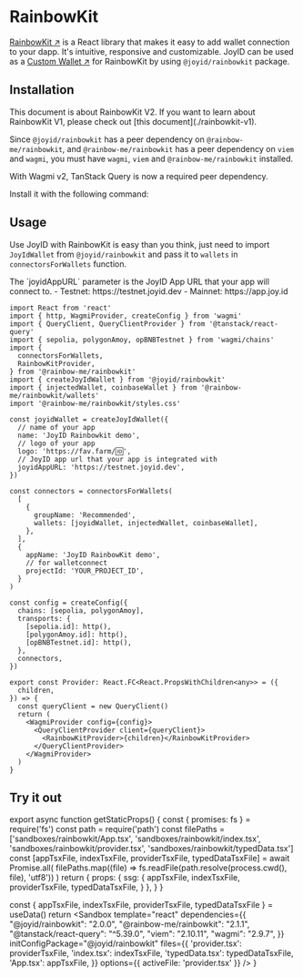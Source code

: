 # RainbowKit

[RainbowKit ↗](https://www.rainbowkit.com/) is a React library that makes it easy to add wallet connection to your dapp. It's intuitive, responsive and customizable. JoyID can be used as a [Custom Wallet ↗](https://www.rainbowkit.com/docs/custom-wallets) for RainbowKit by using `@joyid/rainbowkit` package.


## Installation

<Callout type="info">
This document is about RainbowKit V2. If you want to learn about RainbowKit V1, please check out [this document](./rainbowkit-v1).
</Callout>


Since `@joyid/rainbowkit` has a peer dependency on `@rainbow-me/rainbowkit`, and `@rainbow-me/rainbowkit` has a peer dependency on `viem` and `wagmi`, you must have `wagmi`, `viem` and `@rainbow-me/rainbowkit` installed.


<PackageManagerTabs command="install @joyid/rainbowkit @rainbow-me/rainbowkit wagmi viem" />

With Wagmi v2, TanStack Query is now a required peer dependency.

Install it with the following command:

<PackageManagerTabs command="install @tanstack/react-query" />

## Usage

Use JoyID with RainbowKit is easy than you think, just need to import `JoyIdWallet` from `@joyid/rainbowkit` and pass it to `wallets` in `connectorsForWallets` function.


<Callout type="info">
The `joyidAppURL` parameter is the JoyID App URL that your app will connect to.
  - Testnet: https://testnet.joyid.dev
  - Mainnet: https://app.joy.id
</Callout>

```tsx filename="provider.tsx" /createJoyIdWallet/
import React from 'react'
import { http, WagmiProvider, createConfig } from 'wagmi'
import { QueryClient, QueryClientProvider } from '@tanstack/react-query'
import { sepolia, polygonAmoy, opBNBTestnet } from 'wagmi/chains'
import {
  connectorsForWallets,
  RainbowKitProvider,
} from '@rainbow-me/rainbowkit'
import { createJoyIdWallet } from '@joyid/rainbowkit'
import { injectedWallet, coinbaseWallet } from '@rainbow-me/rainbowkit/wallets'
import '@rainbow-me/rainbowkit/styles.css'

const joyidWallet = createJoyIdWallet({
  // name of your app
  name: 'JoyID Rainbowkit demo',
  // logo of your app
  logo: 'https://fav.farm/🆔',
  // JoyID app url that your app is integrated with
  joyidAppURL: 'https://testnet.joyid.dev',
})

const connectors = connectorsForWallets(
  [
    {
      groupName: 'Recommended',
      wallets: [joyidWallet, injectedWallet, coinbaseWallet],
    },
  ],
  {
    appName: 'JoyID RainbowKit demo',
    // for walletconnect
    projectId: 'YOUR_PROJECT_ID',
  }
)

const config = createConfig({
  chains: [sepolia, polygonAmoy],
  transports: {
    [sepolia.id]: http(),
    [polygonAmoy.id]: http(),
    [opBNBTestnet.id]: http(),
  },
  connectors,
})

export const Provider: React.FC<React.PropsWithChildren<any>> = ({
  children,
}) => {
  const queryClient = new QueryClient()
  return (
    <WagmiProvider config={config}>
      <QueryClientProvider client={queryClient}>
        <RainbowKitProvider>{children}</RainbowKitProvider>
      </QueryClientProvider>
    </WagmiProvider>
  )
}
```

## Try it out


export async function getStaticProps() {
  const { promises: fs } = require('fs')
  const path = require('path')
  const filePaths = ['sandboxes/rainbowkit/App.tsx', 'sandboxes/rainbowkit/index.tsx', 'sandboxes/rainbowkit/provider.tsx', 'sandboxes/rainbowkit/typedData.tsx']
  const [appTsxFile, indexTsxFile, providerTsxFile, typedDataTsxFile] = await Promise.all(
    filePaths.map((file) => fs.readFile(path.resolve(process.cwd(), file), 'utf8'))
  )
  return {
    props: {
      ssg: {
        appTsxFile,
        indexTsxFile,
        providerTsxFile,
        typedDataTsxFile,
      }
    },
  }
}

  const { appTsxFile, indexTsxFile, providerTsxFile, typedDataTsxFile } = useData()
  return <Sandbox
    template="react"
    dependencies={{
      "@joyid/rainbowkit": "2.0.0",
      "@rainbow-me/rainbowkit": "2.1.1",
      "@tanstack/react-query": "^5.39.0",
      "viem": "2.10.11",
      "wagmi": "2.9.7",
    }}
    initConfigPackage="@joyid/rainbowkit"
    files={{
      'provider.tsx': providerTsxFile,
      'index.tsx': indexTsxFile,
      'typedData.tsx': typedDataTsxFile,
      'App.tsx': appTsxFile,
    }}
    options={{
      activeFile: 'provider.tsx'
    }}
  />
}

<ReactSandBox />
